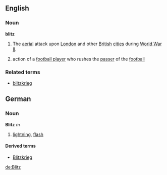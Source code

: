 ==English==
===Noun===
'''blitz'''
#The [[aerial]] attack upon [[London]] and other [[British]] [[cities]] during [[World War II]].
#{{fb}} action of a [[football player]] who rushes the [[passer]] of the [[football]]

===Related terms===
*[[blitzkrieg]]

==German==
===Noun===
'''Blitz''' ''m''

# [[lightning]], [[flash]]

====Derived terms====
*[[Blitzkrieg]]

[[de:Blitz]]